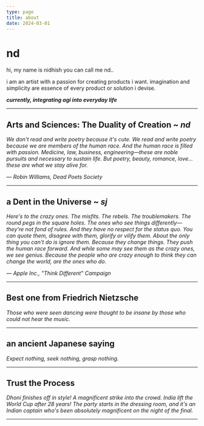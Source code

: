 ```yaml
---
type: page
title: about
date: 2024-03-01
---
```



# nd

hi, my name is nidhish you can call me nd..

i am an artist with a passion for creating products i want. 
imagination and simplicity are essence of every product or solution i devise.

***currently, integrating agi into everyday life***


---

## Arts and Sciences: The Duality of Creation ~ *nd*

*We don't read and write poetry because it's cute. We read and write poetry because we are members of the human race. And the human race is filled with passion. Medicine, law, business, engineering—these are noble pursuits and necessary to sustain life. But poetry, beauty, romance, love... these are what we stay alive for.*

— *Robin Williams, Dead Poets Society*

---

## a Dent in the Universe ~ *sj*

*Here's to the crazy ones. The misfits. The rebels. The troublemakers. The round pegs in the square holes. The ones who see things differently—they're not fond of rules. And they have no respect for the status quo. You can quote them, disagree with them, glorify or vilify them. About the only thing you can't do is ignore them. Because they change things. They push the human race forward. And while some may see them as the crazy ones, we see genius. Because the people who are crazy enough to think they can change the world, are the ones who do.*

— *Apple Inc., "Think Different" Campaign*

---

## Best one from Friedrich Nietzsche

*Those who were seen dancing were thought to be insane by those who could not hear the music.*

---

## an ancient Japanese saying

*Expect nothing, seek nothing, grasp nothing.*

---

## Trust the Process

*Dhoni finishes off in style! A magnificent strike into the crowd. India lift the World Cup after 28 years! The party starts in the dressing room, and it's an Indian captain who's been absolutely magnificent on the night of the final.*

---


